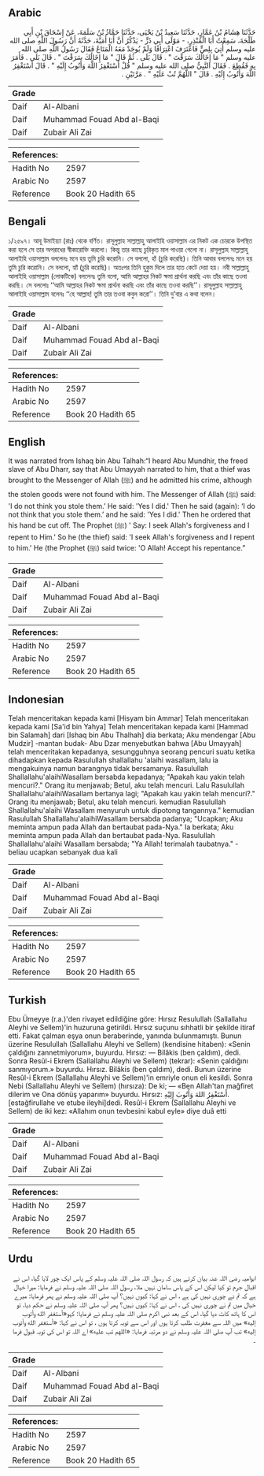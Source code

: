 ## Arabic


<div dir="rtl" lang="ar" style={{fontSize:'larger',backgroundColor:'#f8f9fa',padding:20}}>
حَدَّثَنَا هِشَامُ بْنُ عَمَّارٍ، حَدَّثَنَا سَعِيدُ بْنُ يَحْيَى، حَدَّثَنَا حَمَّادُ بْنُ سَلَمَةَ، عَنْ إِسْحَاقَ بْنِ أَبِي طَلْحَةَ، سَمِعْتُ أَبَا الْمُنْذِرِ، - مَوْلَى أَبِي ذَرٍّ - يَذْكُرُ أَنَّ أَبَا أُمَيَّةَ، حَدَّثَهُ أَنَّ رَسُولَ اللَّهِ صلى الله عليه وسلم أُتِيَ بِلِصٍّ فَاعْتَرَفَ اعْتِرَافًا وَلَمْ يُوجَدْ مَعَهُ الْمَتَاعُ فَقَالَ رَسُولُ اللَّهِ صلى الله عليه وسلم ‏"‏ مَا إِخَالُكَ سَرَقْتَ ‏"‏ ‏.‏ قَالَ بَلَى ‏.‏ ثُمَّ قَالَ ‏"‏ مَا إِخَالُكَ سَرَقْتَ ‏"‏ ‏.‏ قَالَ بَلَى ‏.‏ فَأَمَرَ بِهِ فَقُطِعَ ‏.‏ فَقَالَ النَّبِيُّ صلى الله عليه وسلم ‏"‏ قُلْ أَسْتَغْفِرُ اللَّهَ وَأَتُوبُ إِلَيْهِ ‏"‏ ‏.‏ قَالَ أَسْتَغْفِرُ اللَّهَ وَأَتُوبُ إِلَيْهِ ‏.‏ قَالَ ‏"‏ اللَّهُمَّ تُبْ عَلَيْهِ ‏"‏ ‏.‏ مَرَّتَيْنِ ‏.‏
</div>
<div style={{backgroundColor:'#f8f9fa',padding:20, marginBottom: 10}}><table> <thead> <tr> <th>Grade</th> <th></th> </tr> </thead> <tbody> <tr><td>Daif</td><td>Al-Albani</td></tr><tr><td>Daif</td><td>Muhammad Fouad Abd al-Baqi</td></tr><tr><td>Daif</td><td>Zubair Ali Zai</td></tr></tbody></table><table> <thead> <tr> <th>References:</th> <th></th> </tr> </thead> <tbody><tr><td>Hadith No</td><td>2597</td></tr><tr><td>Arabic No</td><td>2597</td></tr><tr><td>Reference</td><td>Book 20 Hadith 65</td></tr></tbody></table></div>

## Bengali


<div dir="ltr" lang="bn" style={{fontSize:'larger',backgroundColor:'#f8f9fa',padding:20}}>
১/২৫৯৭। আবূ উমাইয়্যা (রাঃ) থেকে বর্ণিত। রাসূলুল্লাহ সাল্লাল্লাহু আলাইহি ওয়াসাল্লাম এর নিকট এক চোরকে উপস্থিত করা হলে সে তার অপরাধের স্বীকারোক্তি করলো। কিন্তু তার কাছে চুরিকৃত মাল পাওয়া গেলো না। রাসূলুল্লাহ সাল্লাল্লাহু আলাইহি ওয়াসাল্লাম বললেনঃ মনে হয় তুমি চুরি করোনি। সে বললো, হাঁ (চুরি করেছি)। তিনি আবার বললেনঃ মনে হয় তুমি চুরি করোনি। সে বললো, হ্যাঁ (চুরি করেছি)। অতঃপর তিনি হুকুম দিলে তার হাত কেটে দেয়া হয়। নবী সাল্লাল্লাহু আলাইহি ওয়াসাল্লাম (লোকটিকে) বললেনঃ তুমি বলো, আমি আল্লাহর নিকট ক্ষমা প্রার্থনা করছি এবং তাঁর কাছে তওবা করছি। সে বললোঃ ‘‘আমি আল্লাহর নিকট ক্ষমা প্রার্থনা করছি এবং তাঁর কাছে তওবা করছি’’। রাসূলুল্লাহ সাল্লাল্লাহু আলাইহি ওয়াসাল্লাম বলেনঃ ‘‘হে আল্লাহ! তুমি তার তওবা কবুল করো’’। তিনি দু’বার এ কথা বলেন।
</div>
<div style={{backgroundColor:'#f8f9fa',padding:20, marginBottom: 10}}><table> <thead> <tr> <th>Grade</th> <th></th> </tr> </thead> <tbody> <tr><td>Daif</td><td>Al-Albani</td></tr><tr><td>Daif</td><td>Muhammad Fouad Abd al-Baqi</td></tr><tr><td>Daif</td><td>Zubair Ali Zai</td></tr></tbody></table><table> <thead> <tr> <th>References:</th> <th></th> </tr> </thead> <tbody><tr><td>Hadith No</td><td>2597</td></tr><tr><td>Arabic No</td><td>2597</td></tr><tr><td>Reference</td><td>Book 20 Hadith 65</td></tr></tbody></table></div>

## English


<div dir="ltr" lang="en" style={{fontSize:'larger',backgroundColor:'#f8f9fa',padding:20}}>
It was narrated from Ishaq bin Abu Talhah:“I heard Abu Mundhir, the freed slave of Abu Dharr, say that Abu Umayyah narrated to him, that a thief was brought to the Messenger of Allah (ﷺ) and he admitted his crime, although the stolen goods were not found with him. The Messenger of Allah (ﷺ) said: 'I do not think you stole them.’ He said: 'Yes I did.' Then he said (again): ‘I do not think that you stole them.’ and he said: 'Yes I did.' Then he ordered that his hand be cut off. The Prophet (ﷺ) ' Say: I seek Allah's forgiveness and I repent to Him.' So he (the thief) said: 'I seek Allah's forgiveness and I repent to him.' He (the Prophet (ﷺ) said twice: 'O Allah! Accept his repentance.”
</div>
<div style={{backgroundColor:'#f8f9fa',padding:20, marginBottom: 10}}><table> <thead> <tr> <th>Grade</th> <th></th> </tr> </thead> <tbody> <tr><td>Daif</td><td>Al-Albani</td></tr><tr><td>Daif</td><td>Muhammad Fouad Abd al-Baqi</td></tr><tr><td>Daif</td><td>Zubair Ali Zai</td></tr></tbody></table><table> <thead> <tr> <th>References:</th> <th></th> </tr> </thead> <tbody><tr><td>Hadith No</td><td>2597</td></tr><tr><td>Arabic No</td><td>2597</td></tr><tr><td>Reference</td><td>Book 20 Hadith 65</td></tr></tbody></table></div>

## Indonesian


<div dir="ltr" lang="id" style={{fontSize:'larger',backgroundColor:'#f8f9fa',padding:20}}>
Telah menceritakan kepada kami [Hisyam bin Ammar] Telah menceritakan kepada kami [Sa'id bin Yahya] Telah menceritakan kepada kami [Hammad bin Salamah] dari [Ishaq bin Abu Thalhah] dia berkata; Aku mendengar [Abu Mudzir] -mantan budak- Abu Dzar menyebutkan bahwa [Abu Umayyah] telah menceritakan kepadanya, sesungguhnya seorang pencuri suatu ketika dihadapkan kepada Rasulullah shallallahu 'alaihi wasallam, lalu ia mengakuinya namun barangnya tidak bersamanya. Rasulullah Shallallahu'alaihiWasallam bersabda kepadanya; "Apakah kau yakin telah mencuri?." Orang itu menjawab; Betul, aku telah mencuri. Lalu Rasulullah Shallallahu'alaihiWasallam bertanya lagi; "Apakah kau yakin telah mencuri?." Orang itu menjawab; Betul, aku telah mencuri. kemudian Rasulullah Shallallahu'alaihi Wasallam menyuruh untuk dipotong tangannya." kemudian Rasulullah Shallallahu'alaihiWasallam bersabda padanya; "Ucapkan; Aku meminta ampun pada Allah dan bertaubat pada-Nya." Ia berkata; Aku meminta ampun pada Allah dan bertaubat pada-Nya. Rasulullah Shallallahu'alaihi Wasallam bersabda; "Ya Allah! terimalah taubatnya." -beliau ucapkan sebanyak dua kali
</div>
<div style={{backgroundColor:'#f8f9fa',padding:20, marginBottom: 10}}><table> <thead> <tr> <th>Grade</th> <th></th> </tr> </thead> <tbody> <tr><td>Daif</td><td>Al-Albani</td></tr><tr><td>Daif</td><td>Muhammad Fouad Abd al-Baqi</td></tr><tr><td>Daif</td><td>Zubair Ali Zai</td></tr></tbody></table><table> <thead> <tr> <th>References:</th> <th></th> </tr> </thead> <tbody><tr><td>Hadith No</td><td>2597</td></tr><tr><td>Arabic No</td><td>2597</td></tr><tr><td>Reference</td><td>Book 20 Hadith 65</td></tr></tbody></table></div>

## Turkish


<div dir="ltr" lang="tr" style={{fontSize:'larger',backgroundColor:'#f8f9fa',padding:20}}>
Ebu Ümeyye (r.a.)'den rivayet edildiğine göre: Hırsız Resulullah (Sallallahu Aleyhi ve Sellem)'in huzuruna getirildi. Hırsız suçunu sıhhatli bir şekilde itiraf etti. Fakat çalman eşya onun beraberinde, yanında bulunmamıştı. Bunun üzerine Resulullah (Sallallahu Aleyhi ve Sellem) (kendisine hitaben): «Senin çaldığını zannetmiyorum», buyurdu. Hırsız: — Bilâkis (ben çaldım), dedi. Sonra Resûl-i Ekrem (Sallallahu Aleyhi ve Sellem) (tekrar): «Senin çaldığını sanmıyorum.» buyurdu. Hırsız. Bilâkis (ben çaldım), dedi. Bunun üzerine Resûl-i Ekrem (Sallallahu Aleyhi ve Sellem)'in emriyle onun eli kesildi. Sonra Nebi (Sallallahu Aleyhi ve Seîlem) (hırsıza): De ki; — «Ben Allah'tan mağfiret dilerim ve Ona dönüş yaparım» buyurdu. Hırsız: أَسْتَغْفِرُ اللهَ وَأَتُوبَ إِلِيْهِ. [estağfirullahe ve etube ileyhi]dedi. Resûl-i Ekrem (Sallallahu Aleyhi ve Sellem) de iki kez: «Allahım onun tevbesini kabul eyle» diye duâ etti
</div>
<div style={{backgroundColor:'#f8f9fa',padding:20, marginBottom: 10}}><table> <thead> <tr> <th>Grade</th> <th></th> </tr> </thead> <tbody> <tr><td>Daif</td><td>Al-Albani</td></tr><tr><td>Daif</td><td>Muhammad Fouad Abd al-Baqi</td></tr><tr><td>Daif</td><td>Zubair Ali Zai</td></tr></tbody></table><table> <thead> <tr> <th>References:</th> <th></th> </tr> </thead> <tbody><tr><td>Hadith No</td><td>2597</td></tr><tr><td>Arabic No</td><td>2597</td></tr><tr><td>Reference</td><td>Book 20 Hadith 65</td></tr></tbody></table></div>

## Urdu


<div dir="rtl" lang="ur" style={{fontSize:'larger',backgroundColor:'#f8f9fa',padding:20}}>
ابوامیہ رضی اللہ عنہ بیان کرتے ہیں کہ رسول اللہ صلی اللہ علیہ وسلم کے پاس ایک چور لایا گیا، اس نے اقبال جرم تو کیا لیکن اس کے پاس سامان نہیں ملا، رسول اللہ صلی اللہ علیہ وسلم نے فرمایا: میرا خیال ہے کہ تم نے چوری نہیں کی ہے ، اس نے کہا: کیوں نہیں؟ آپ صلی اللہ علیہ وسلم نے پھر فرمایا: میرے خیال میں تم نے چوری نہیں کی ، اس نے کہا: کیوں نہیں؟ پھر آپ صلی اللہ علیہ وسلم نے حکم دیا، تو اس کا ہاتھ کاٹ دیا گیا، اس کے بعد نبی اکرم صلی اللہ علیہ وسلم نے فرمایا: کہو«أستغفر الله وأتوب إليه» میں اللہ سے مغفرت طلب کرتا ہوں اور اس سے توبہ کرتا ہوں ، تو اس نے کہا: «أستغفر الله وأتوب إليه» تب آپ صلی اللہ علیہ وسلم نے دو مرتبہ فرمایا: «اللهم تب عليه» اے اللہ تو اس کی توبہ قبول فرما ۔
</div>
<div style={{backgroundColor:'#f8f9fa',padding:20, marginBottom: 10}}><table> <thead> <tr> <th>Grade</th> <th></th> </tr> </thead> <tbody> <tr><td>Daif</td><td>Al-Albani</td></tr><tr><td>Daif</td><td>Muhammad Fouad Abd al-Baqi</td></tr><tr><td>Daif</td><td>Zubair Ali Zai</td></tr></tbody></table><table> <thead> <tr> <th>References:</th> <th></th> </tr> </thead> <tbody><tr><td>Hadith No</td><td>2597</td></tr><tr><td>Arabic No</td><td>2597</td></tr><tr><td>Reference</td><td>Book 20 Hadith 65</td></tr></tbody></table></div>